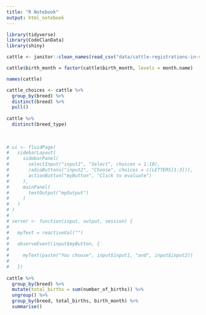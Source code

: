 ```yaml
---
title: "R Notebook"
output: html_notebook
---
```


```r
library(tidyverse)
library(CodeClanData)
library(shiny)

cattle <- janitor::clean_names(read_csv("data/cattle-registrations-in-scotland-2015-1.csv"))

cattle$birth_month = factor(cattle$birth_month, levels = month.name)

names(cattle)

cattle_choices <- cattle %>% 
  group_by(breed) %>% 
  distinct(breed) %>% 
  pull()
  
cattle %>% 
  distinct(breed_type)
  
  
  
# ui <- fluidPage(
#   sidebarLayout(
#     sidebarPanel(
#       selectInput("input1", "Select", choices = 1:10),
#       radioButtons("input2", "Choose", choices = c(LETTERS[1:3])),
#       actionButton("myButton", "Click to evaluate")
#     ),
#     mainPanel(
#       textOutput("myOutput")
#     )
#   )
# )
# 
# server <- function(input, output, session) {
#   
#   myText = reactiveVal("")
#   
#   observeEvent(input$myButton, {
#     
#     myText(paste("You choose", input$input1, "and", input$input2))
#     
#   })
  
cattle %>% 
  group_by(breed) %>% 
  mutate(total_births = sum(number_of_births)) %>% 
  ungroup() %>% 
  group_by(breed, total_births, birth_month) %>% 
  summarise()
  
```

